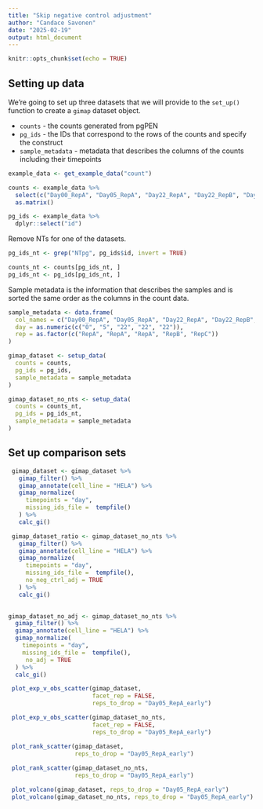 ```yaml
---
title: "Skip negative control adjustment"
author: "Candace Savonen"
date: "2025-02-19"
output: html_document
---
```


```r
knitr::opts_chunk$set(echo = TRUE)
```

## Setting up data

We're going to set up three datasets that we will provide to the `set_up()` function to create a `gimap` dataset object.

- `counts` - the counts generated from pgPEN
- `pg_ids` - the IDs that correspond to the rows of the counts and specify the construct
- `sample_metadata` - metadata that describes the columns of the counts including their timepoints

```r
example_data <- get_example_data("count")

counts <- example_data %>%
  select(c("Day00_RepA", "Day05_RepA", "Day22_RepA", "Day22_RepB", "Day22_RepC")) %>%
  as.matrix()

pg_ids <- example_data %>%
  dplyr::select("id")
```

Remove NTs for one of the datasets.

```r
pg_ids_nt <- grep("NTpg", pg_ids$id, invert = TRUE)

counts_nt <- counts[pg_ids_nt, ]
pg_ids_nt <- pg_ids[pg_ids_nt, ]
```

Sample metadata is the information that describes the samples and is sorted the same order as the columns in the count data.

```r
sample_metadata <- data.frame(
  col_names = c("Day00_RepA", "Day05_RepA", "Day22_RepA", "Day22_RepB", "Day22_RepC"),
  day = as.numeric(c("0", "5", "22", "22", "22")),
  rep = as.factor(c("RepA", "RepA", "RepA", "RepB", "RepC"))
)
```


```r
gimap_dataset <- setup_data(
  counts = counts,
  pg_ids = pg_ids,
  sample_metadata = sample_metadata
)

gimap_dataset_no_nts <- setup_data(
  counts = counts_nt,
  pg_ids = pg_ids_nt,
  sample_metadata = sample_metadata
)
```

## Set up comparison sets

```r
 gimap_dataset <- gimap_dataset %>%
   gimap_filter() %>%
   gimap_annotate(cell_line = "HELA") %>%
   gimap_normalize(
     timepoints = "day",
     missing_ids_file =  tempfile()
   ) %>%
   calc_gi()

 gimap_dataset_ratio <- gimap_dataset_no_nts %>%
   gimap_filter() %>%
   gimap_annotate(cell_line = "HELA") %>%
   gimap_normalize(
     timepoints = "day",
     missing_ids_file =  tempfile(),
     no_neg_ctrl_adj = TRUE
   ) %>%
   calc_gi()

 
gimap_dataset_no_adj <- gimap_dataset_no_nts %>%
  gimap_filter() %>%
  gimap_annotate(cell_line = "HELA") %>%
  gimap_normalize(
    timepoints = "day",
    missing_ids_file =  tempfile(),
     no_adj = TRUE
  ) %>%
  calc_gi()
```
 
 
```r
 plot_exp_v_obs_scatter(gimap_dataset, 
                        facet_rep = FALSE, 
                        reps_to_drop = "Day05_RepA_early")

 plot_exp_v_obs_scatter(gimap_dataset_no_nts,
                        facet_rep = FALSE,
                        reps_to_drop = "Day05_RepA_early")
```
 
 
```r
 plot_rank_scatter(gimap_dataset, 
                   reps_to_drop = "Day05_RepA_early")
 
 plot_rank_scatter(gimap_dataset_no_nts, 
                   reps_to_drop = "Day05_RepA_early")
```
 
```r
 plot_volcano(gimap_dataset, reps_to_drop = "Day05_RepA_early")
 plot_volcano(gimap_dataset_no_nts, reps_to_drop = "Day05_RepA_early")
```


